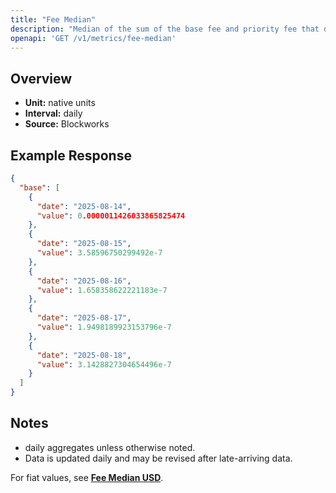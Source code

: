 ```yaml
---
title: "Fee Median"
description: "Median of the sum of the base fee and priority fee that day in native chain token"
openapi: 'GET /v1/metrics/fee-median'
---
```


## Overview

- **Unit:** native units
- **Interval:** daily
- **Source:** Blockworks

## Example Response

```json
{
  "base": [
    {
      "date": "2025-08-14",
      "value": 0.0000011426033865825474
    },
    {
      "date": "2025-08-15",
      "value": 3.58596750299492e-7
    },
    {
      "date": "2025-08-16",
      "value": 1.658358622221183e-7
    },
    {
      "date": "2025-08-17",
      "value": 1.9498189923153796e-7
    },
    {
      "date": "2025-08-18",
      "value": 3.1428827304654496e-7
    }
  ]
}
```

## Notes
- daily aggregates unless otherwise noted.
- Data is updated daily and may be revised after late-arriving data.


<Note>For fiat values, see **[Fee Median USD](./fee-median-usd)**.</Note>